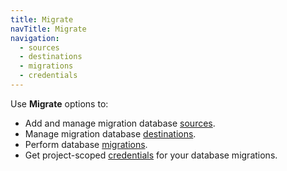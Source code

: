 ```yaml
---
title: Migrate
navTitle: Migrate
navigation:
  - sources
  - destinations
  - migrations
  - credentials
---
```


Use **Migrate** options to:

-   Add and manage migration database [sources](sources.mdx).
-   Manage migration database [destinations](destinations.mdx).
-   Perform database [migrations](migrations.mdx).
-   Get project-scoped [credentials](credentials.mdx) for your database migrations.
